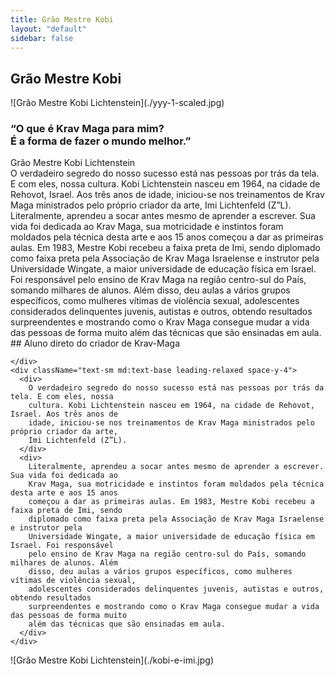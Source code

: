 ```yaml
---
title: Grão Mestre Kobi
layout: "default"
sidebar: false
---
```


## Grão Mestre Kobi

<div className="flex flex-col md:flex-row gap-8 items-start">
  <div className="w-full md:w-1/2">![Grão Mestre Kobi Lichtenstein](./yyy-1-scaled.jpg)</div>
  <div className="w-full md:w-1/2 space-y-6">
    <div>
      <h3 className="italic text-lg md:text-xl">
        “O que é Krav Maga para mim?
        <br />É a forma de fazer o mundo melhor.”
      </h3>
      <div className="text-yellow-500 font-semibold mt-2 uppercase">Grão Mestre Kobi Lichtenstein</div>
    </div>
    <div className="text-sm md:text-base leading-relaxed space-y-4">
      <div>
        O verdadeiro segredo do nosso sucesso está nas pessoas por trás da tela. E com eles, nossa cultura. Kobi
        Lichtenstein nasceu em 1964, na cidade de Rehovot, Israel. Aos três anos de idade, iniciou-se nos treinamentos
        de Krav Maga ministrados pelo próprio criador da arte, Imi Lichtenfeld (Z”L).
      </div>
      <div>
        Literalmente, aprendeu a socar antes mesmo de aprender a escrever. Sua vida foi dedicada ao Krav Maga, sua
        motricidade e instintos foram moldados pela técnica desta arte e aos 15 anos começou a dar as primeiras aulas.
        Em 1983, Mestre Kobi recebeu a faixa preta de Imi, sendo diplomado como faixa preta pela Associação de Krav Maga
        Israelense e instrutor pela Universidade Wingate, a maior universidade de educação física em Israel. Foi
        responsável pelo ensino de Krav Maga na região centro-sul do País, somando milhares de alunos. Além disso, deu
        aulas a vários grupos específicos, como mulheres vítimas de violência sexual, adolescentes considerados
        delinquentes juvenis, autistas e outros, obtendo resultados surpreendentes e mostrando como o Krav Maga consegue
        mudar a vida das pessoas de forma muito além das técnicas que são ensinadas em aula.
      </div>
    </div>
  </div>
</div>

<div className="flex flex-col md:flex-row gap-8 items-start mt-24">
  <div className="w-full md:w-1/2 space-y-6">
    <div>
      <div className="">
        ## Aluno direto do criador de <span className="text-yellow-500 font-semibold">Krav-Maga</span>
      </div>

    </div>
    <div className="text-sm md:text-base leading-relaxed space-y-4">
      <div>
        O verdadeiro segredo do nosso sucesso está nas pessoas por trás da tela. E com eles, nossa
        cultura. Kobi Lichtenstein nasceu em 1964, na cidade de Rehovot, Israel. Aos três anos de
        idade, iniciou-se nos treinamentos de Krav Maga ministrados pelo próprio criador da arte,
        Imi Lichtenfeld (Z”L).
      </div>
      <div>
        Literalmente, aprendeu a socar antes mesmo de aprender a escrever. Sua vida foi dedicada ao
        Krav Maga, sua motricidade e instintos foram moldados pela técnica desta arte e aos 15 anos
        começou a dar as primeiras aulas. Em 1983, Mestre Kobi recebeu a faixa preta de Imi, sendo
        diplomado como faixa preta pela Associação de Krav Maga Israelense e instrutor pela
        Universidade Wingate, a maior universidade de educação física em Israel. Foi responsável
        pelo ensino de Krav Maga na região centro-sul do País, somando milhares de alunos. Além
        disso, deu aulas a vários grupos específicos, como mulheres vítimas de violência sexual,
        adolescentes considerados delinquentes juvenis, autistas e outros, obtendo resultados
        surpreendentes e mostrando como o Krav Maga consegue mudar a vida das pessoas de forma muito
        além das técnicas que são ensinadas em aula.
      </div>
    </div>

  </div>
  <div className="w-full md:w-1/2">![Grão Mestre Kobi Lichtenstein](./kobi-e-imi.jpg)</div>
</div>
